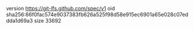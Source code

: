 version https://git-lfs.github.com/spec/v1
oid sha256:66f0fac574e9037383fb626a525f98d58e915ec6901a65e028c07eddda1d69a3
size 33692
